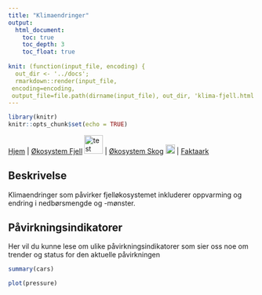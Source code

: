 ```yaml
---
title: "Klimaendringer"
output:
  html_document:
    toc: true
    toc_depth: 3
    toc_float: true
    
knit: (function(input_file, encoding) {
  out_dir <- '../docs';
  rmarkdown::render(input_file,
 encoding=encoding,
 output_file=file.path(dirname(input_file), out_dir, 'klima-fjell.html'))})
---
```


```r
library(knitr)
knitr::opts_chunk$set(echo = TRUE)
```


[Hjem](https://ninanor.github.io/IBECA) | 
[Økosystem Fjell](https://ninanor.github.io/IBECA/fjell)
![test](../figures/fjellLogo.png){width=1cm} |
[Økosystem Skog](https://ninanor.github.io/IBECA/skog)
![test](../figures/skogLogo.png){width=0.5cm} |
[Faktaark](https://ninanor.github.io/IBECA/faktaark)


## Beskrivelse
Klimaendringer som påvirker fjelløkosystemet inkluderer oppvarming og endring i 
nedbørsmengde og -mønster.


## Påvirkningsindikatorer
Her vil du kunne lese om ulike påvirkningsindikatorer som sier oss noe om
trender og status for den aktuelle påvirkningen 

```r
summary(cars)
```


```r
plot(pressure)
```





